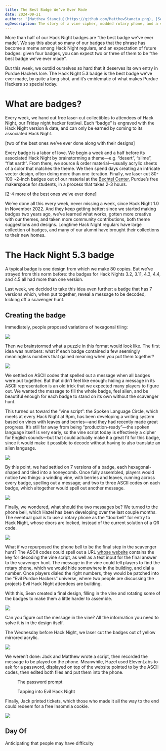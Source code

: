 ```yaml
---
title: The Best Badge We’ve Ever Made
date: 2024-09-21
authors: '[Matthew Stanciu](https://github.com/MatthewStanciu.png), [Sean Choi](https://github.com/szeans.png),[Jack Hogan](https://github.com/ImTheSquid.png),[Hazel Roeder](https://github.com/fizzyapple12.png)'
ogDescription: The story of a vine cipher, modded rotary phone, and a scavenger hunt.
---
```



More than half of our Hack Night badges are “the best badge we’ve ever made”. We say this about so many of our badges that the phrase has become a meme among Hack Night regulars, and an expectation of future badges: given four badges, you can expect two or three of them to be “the best badge we’ve ever made”.

But this week, we outdid ourselves so hard that it deserves its own entry in Purdue Hackers lore. The Hack Night 5.3 badge is the best badge we’ve ever made, by quite a long shot, and it’s emblematic of what makes Purdue Hackers so special today.

# What are badges?

Every week, we hand out free laser-cut collectibles to attendees of Hack Night, our Friday night hacker festival. Each “badge” is engraved with the Hack Night version & date, and can only be earned by coming to its associated Hack Night.

[two of the best ones we’ve ever done along with their designs]

Every badge is a labor of love. We begin a week and a half before its associated Hack Night by brainstorming a theme—e.g. “desert”, “slime”, “flat earth”. From there, we source & order material—usually acrylic sheets of a color that matches the theme. We then spend days creating an intricate vector design, often doing more than one iteration. Finally, we laser cut 80-100 ~2-inch badges out of our material at the [Bechtel Center](https://www.purdue.edu/bidc/), Purdue’s free makerspace for students, in a process that takes 2-3 hours.

[2-4 more of the best ones we’ve ever done]

We’ve done all this every week, never missing a week, since Hack Night 1.0 in November 2022. And they keep getting better: since we started making badges two years ago, we’ve learned what works, gotten more creative with our themes, and taken more community contributions, both theme suggestions and designs. Longtime Hack Night regulars have large collection of badges, and many of our alumni have brought their collections to their new homes.

# The Hack Night 5.3 badge

A typical badge is one design from which we make 80 copies. But we’ve strayed from this norm before: the badges for Hack Nights 3.2, 3.11, 4.3, 4.4, and 4.5 all had more than one version.

Last week, we decided to take this idea even further: a badge that has 7 versions which, when put together, reveal a message to be decoded, kicking off a scavenger hunt.

## Creating the badge

Immediately, people proposed variations of hexagonal tiling:

![](/posts/the-best-badge/hexagon-exploration.png)

Then we brainstormed what a puzzle in this format would look like. The first idea was numbers: what if each badge contained a few seemingly meaningless numbers that gained meaning when you put them together?

![](/posts/the-best-badge/numbers-question.png)

We settled on ASCII codes that spelled out a message when all badges were put together. But that didn’t feel like enough: hiding a message in its ASCII representation is an old trick that we expected many players to figure out. We wanted the message to fill the whole badge, feel alien, and be beautiful enough for each badge to stand on its own without the scavenger hunt.

This turned us toward the “vine script”: the Spoken Language Circle, which meets at every Hack Night at 9pm, has been developing a writing system based on vines with leaves and berries—and they had recently made great progress. It’s still far away from being “production-ready”—the spoken language itself is very early, so the vine script today is effectively a cipher for English sounds—but that could actually make it a great fit for this badge, since it would make it possible to decode without having to also translate an alien language.

![](/posts/the-best-badge/vine-key.jpg)

By this point, we had settled on 7 versions of a badge, each hexagonal-shaped and tiled into a honeycomb. Once fully assembled, players would notice two things: a winding vine, with berries and leaves, running across every badge, spelling out a message; and two to three ASCII codes on each badge, which altogether would spell out another message.

![](/posts/the-best-badge/first-sketch.png)

Finally, we wondered, what should the two messages be? We turned to the phone bell, which Hazel has been developing over the last couple months. The eventual goal is to use a rotary phone as the “doorbell” for entry to Hack Night, whose doors are locked, instead of the current solution of a QR code.

![](/posts/the-best-badge/phone-bell-in-progress.jpg)

What if we repurposed the phone bell to be the final step in the scavenger hunt? The ASCII codes could spell out a URL [whose website](https://53-seven.vercel.app) contains the key for decoding the vine script, as well as a text input for the final answer to the scavenger hunt. The message in the vine could tell players to find the rotary phone, which we would hide somewhere in the building, and dial a number. Once players dialed the right numbers, they would be patched into the “Evil Purdue Hackers” universe, where two people are discussing the projects Evil Hack Night attendees are building.

With this, Sean created a final design, filling in the vine and rotating some of the badges to make them a little harder to assemble.

![](/posts/the-best-badge/final-design.png)

Can you figure out the message in the vine? All the information you need to solve it is in the design itself.

The Wednesday before Hack Night, we laser cut the badges out of yellow mirrored acrylic.

![](/posts/the-best-badge/final-assembly-2.jpg)

We weren’t done: Jack and Matthew wrote a script, then recorded the message to be played on the phone. Meanwhile, Hazel used ElevenLabs to ask for a password, displayed on top of the website pointed to by the ASCII codes, then edited both files and put them into the phone.

<figure className="text-sm text-center font-main">

<ReactAudioPlayer src="/posts/the-best-badge/question.mp3" controls />

<figcaption>The password prompt</figcaption>
</figure>

<figure className="text-sm text-center font-main">

<ReactAudioPlayer src="/posts/the-best-badge/success.mp3" controls />

<figcaption>Tapping into Evil Hack Night</figcaption>
</figure>

Finally, Jack printed tickets, which those who made it all the way to the end could redeem for a free Insomnia cookie.

![](/posts/the-best-badge/tickets.jpg)

## Day Of

Anticipating that people may have difficulty